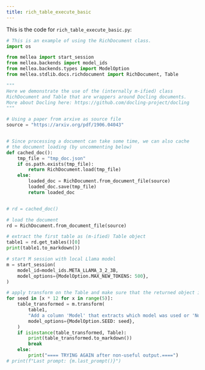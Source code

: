```yaml
---
title: rich_table_execute_basic
---
```


This is the code for `rich_table_execute_basic.py`:
<CodeGroup>

```python Python
# This is an example of using the RichDocument class.
import os

from mellea import start_session
from mellea.backends import model_ids
from mellea.backends.types import ModelOption
from mellea.stdlib.docs.richdocument import RichDocument, Table

"""
Here we demonstrate the use of the (internally m-ified) class
RichDocument and Table that are wrappers around Docling documents.
More about Docling here: https://github.com/docling-project/docling
"""

# Using a paper from arxive as source file
source = "https://arxiv.org/pdf/1906.04043"


# Since processing a document can take some time, we can also cache
# the document loading (by uncommenting below)
def cached_doc():
    tmp_file = "tmp_doc.json"
    if os.path.exists(tmp_file):
        return RichDocument.load(tmp_file)
    else:
        loaded_doc = RichDocument.from_document_file(source)
        loaded_doc.save(tmp_file)
        return loaded_doc


# rd = cached_doc()

# load the document
rd = RichDocument.from_document_file(source)

# extract the first table as (m-ified) Table object
table1 = rd.get_tables()[0]
print(table1.to_markdown())

# start M session with local Llama model
m = start_session(
    model_id=model_ids.META_LLAMA_3_2_3B,
    model_options={ModelOption.MAX_NEW_TOKENS: 500},
)

# apply transform on the Table and make sure that the returned object is a Table. Try up to 5 times.
for seed in [x * 12 for x in range(5)]:
    table_transformed = m.transform(
        table1,
        "Add a column 'Model' that extracts which model was used or 'None' if none.",
        model_options={ModelOption.SEED: seed},
    )
    if isinstance(table_transformed, Table):
        print(table_transformed.to_markdown())
        break
    else:
        print("==== TRYING AGAIN after non-useful output.====")
# print(f"Last prompt: {m.last_prompt()}")

```
</CodeGroup>
